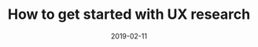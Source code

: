 ---
title: "How to get started with UX research"
description: A practical guide to beginning your UX research journey.
date: 2019-02-11
readingTime: 5
slug: how-to-get-started-with-ux-research
--- 